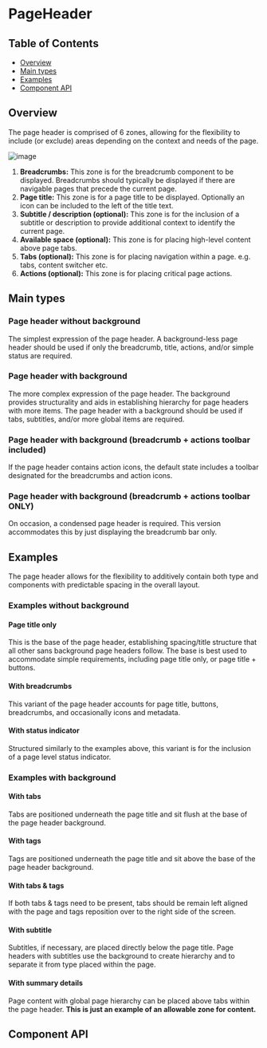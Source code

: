 
# PageHeader

## Table of Contents

- [Overview](#overview)
- [Main types](#main-types)
- [Examples](#examples)
- [Component API](#component-api)

## Overview

The page header is comprised of 6 zones, allowing for the flexibility to include
(or exclude) areas depending on the context and needs of the page.

![image](https://user-images.githubusercontent.com/50155706/93520637-69dcad00-f8f4-11ea-8d2a-d56c90beb0b4.png)

1. **Breadcrumbs:** This zone is for the breadcrumb component to be displayed.
   Breadcrumbs should typically be displayed if there are navigable pages that
   precede the current page.
2. **Page title:** This zone is for a page title to be displayed. Optionally an
   icon can be included to the left of the title text.
3. **Subtitle / description (optional):** This zone is for the inclusion of a
   subtitle or description to provide additional context to identify the current
   page.
4. **Available space (optional):** This zone is for placing high-level content
   above page tabs.
5. **Tabs (optional):** This zone is for placing navigation within a page. e.g.
   tabs, content switcher etc.
6. **Actions (optional):** This zone is for placing critical page actions.

## Main types

### Page header without background

The simplest expression of the page header. A background-less page header should
be used if only the breadcrumb, title, actions, and/or simple status are
required.

<Preview>
  <Story id="cloud-cognitive-canary-pageheader--without-background-breadcrumbitems-title-pageactions" />
</Preview>

### Page header with background

The more complex expression of the page header. The background provides
structurality and aids in establishing hierarchy for page headers with more
items. The page header with a background should be used if tabs, subtitles,
and/or more global items are required.

<Preview>
  <Story id="cloud-cognitive-canary-pageheader--with-background-breadcrumbitems-title-pageactions-tabs" />
</Preview>

### Page header with background (breadcrumb + actions toolbar included)

If the page header contains action icons, the default state includes a toolbar
designated for the breadcrumbs and action icons.

<Preview>
  <Story id="cloud-cognitive-canary-pageheader--with-background-breadcrumbitems-actionbar-title-pageactions-tabs-tags" />
</Preview>

### Page header with background (breadcrumb + actions toolbar ONLY)

On occasion, a condensed page header is required. This version accommodates this
by just displaying the breadcrumb bar only.

<Preview>
  <Story id="cloud-cognitive-canary-pageheader--with-background-breadcrumbitems-actionbar" />
</Preview>

## Examples

The page header allows for the flexibility to additively contain both type and
components with predictable spacing in the overall layout.

### Examples without background

#### Page title only

This is the base of the page header, establishing spacing/title structure that
all other sans background page headers follow. The base is best used to
accommodate simple requirements, including page title only, or page title +
buttons.

<Preview>
  <Story id="cloud-cognitive-canary-pageheader--without-background-title" />
</Preview>

#### With breadcrumbs

This variant of the page header accounts for page title, buttons, breadcrumbs,
and occasionally icons and metadata.

<Preview>
  <Story id="cloud-cognitive-canary-pageheader--without-background-breadcrumbitems-title" />
</Preview>

#### With status indicator

Structured similarly to the examples above, this variant is for the inclusion of
a page level status indicator.

<Preview>
  <Story id="cloud-cognitive-canary-pageheader--without-background-breadcrumbitems-title-status" />
</Preview>

### Examples with background

#### With tabs

Tabs are positioned underneath the page title and sit flush at the base of the
page header background.

<Preview>
  <Story id="cloud-cognitive-canary-pageheader--with-background-breadcrumbitems-title-tabs" />
</Preview>

#### With tags

Tags are positioned underneath the page title and sit above the base of the page
header background.

<Preview>
  <Story id="cloud-cognitive-canary-pageheader--with-background-breadcrumbitems-title-pageactions-tags" />
</Preview>

#### With tabs & tags

If both tabs & tags need to be present, tabs should be remain left aligned with
the page and tags reposition over to the right side of the screen.

<Preview>
  <Story id="cloud-cognitive-canary-pageheader--with-background-breadcrumbitems-title-tabs-tags" />
</Preview>

#### With subtitle

Subtitles, if necessary, are placed directly below the page title. Page headers
with subtitles use the background to create hierarchy and to separate it from
type placed within the page.

<Preview>
  <Story id="cloud-cognitive-canary-pageheader--with-background-breadcrumbitems-title-pageactions-subtitle" />
</Preview>

#### With summary details

Page content with global page hierarchy can be placed above tabs within the page
header. **This is just an example of an allowable zone for content.**

<Preview>
  <Story id="cloud-cognitive-canary-pageheader--with-background-breadcrumbitems-title-pageactions-summarydetails-tabs" />
</Preview>

## Component API

<Props />
